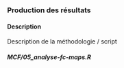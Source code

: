 
### Production des résultats

#### Description {-}

Description de la méthodologie / script

#### _MCF/05_analyse-fc-maps.R_ {-}

```r
```


